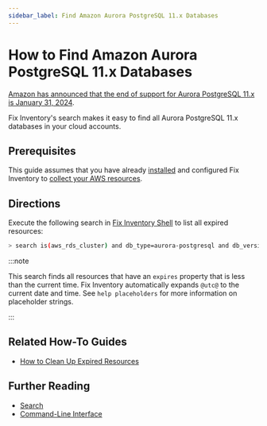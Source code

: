 ```yaml
---
sidebar_label: Find Amazon Aurora PostgreSQL 11.x Databases
---
```


# How to Find Amazon Aurora PostgreSQL 11.x Databases

[Amazon has announced that the end of support for Aurora PostgreSQL 11.x is January 31, 2024](https://repost.aws/questions/QUqTaY2mfcTSWoioVXmxSQdQ/announcement-amazon-aurora-postgre-sql-11-x-end-of-support-is-january-31-2024).

Fix Inventory's search makes it easy to find all Aurora PostgreSQL 11.x databases in your cloud accounts.

## Prerequisites

This guide assumes that you have already [installed](../../getting-started/install/index.mdx) and configured Fix Inventory to [collect your AWS resources](../../how-to-guides/data-sources/collect-aws-resource-data.mdx).

## Directions

Execute the following search in [Fix Inventory Shell](../../reference/components/shell.mdx) to list all expired resources:

```bash
> search is(aws_rds_cluster) and db_type=aurora-postgresql and db_version~11
```

:::note

This search finds all resources that have an `expires` property that is less than the current time. Fix Inventory automatically expands `@utc@` to the current date and time. See `help placeholders` for more information on placeholder strings.

:::

## Related How-To Guides

- [How to Clean Up Expired Resources](../cleanup/clean-up-expired-resources.mdx)

## Further Reading

- [Search](../../reference/search/index.mdx)
- [Command-Line Interface](../../reference/cli/index.mdx)

